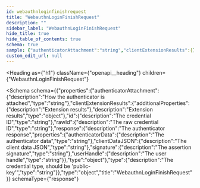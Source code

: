 ```yaml
---
id: webauthnloginfinishrequest
title: "WebauthnLoginFinishRequest"
description: ""
sidebar_label: "WebauthnLoginFinishRequest"
hide_title: true
hide_table_of_contents: true
schema: true
sample: {"authenticatorAttachment":"string","clientExtensionResults":{},"id":"string","rawId":"string","response":{"authenticatorData":"string","clientDataJSON":"string","signature":"string","userHandle":"string"},"type":"string"}
custom_edit_url: null
---
```



<Heading
  as={"h1"}
  className={"openapi__heading"}
  children={"WebauthnLoginFinishRequest"}
>
</Heading>





<Schema
  schema={{"properties":{"authenticatorAttachment":{"description":"How the authenticator is attached","type":"string"},"clientExtensionResults":{"additionalProperties":{"description":"Extension results"},"description":"Extension results","type":"object"},"id":{"description":"The credential ID","type":"string"},"rawId":{"description":"The raw credential ID","type":"string"},"response":{"description":"The authenticator response","properties":{"authenticatorData":{"description":"The authenticator data","type":"string"},"clientDataJSON":{"description":"The client data JSON","type":"string"},"signature":{"description":"The assertion signature","type":"string"},"userHandle":{"description":"The user handle","type":"string"}},"type":"object"},"type":{"description":"The credential type, should be 'public-key'","type":"string"}},"type":"object","title":"WebauthnLoginFinishRequest"}}
  schemaType={"response"}
>

</Schema>
